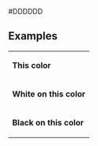 <nowiki>#DDDDDD</nowiki><noinclude>

==Examples==
{|
|- style="color:{{ {{PAGENAME}} }}"
| '''This color'''
|- style="background:{{ {{PAGENAME}} }}; color:white"
| '''White on this color'''
|- style="background:{{ {{PAGENAME}} }}; color:black"
| '''Black on this color'''
|}
[[Category:美国政党颜色模板|{{PAGENAME}}]]
</noinclude>